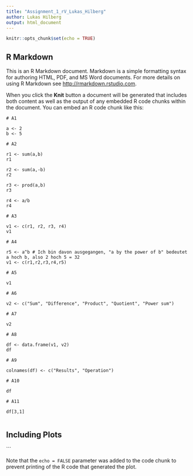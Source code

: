 ---
title: "Assignment_1_rV_Lukas_Hilberg"
author: Lukas Hilberg
output: html_document
---

```{r setup, include=FALSE}
knitr::opts_chunk$set(echo = TRUE)
```

## R Markdown

This is an R Markdown document. Markdown is a simple formatting syntax for authoring HTML, PDF, and MS Word documents. For more details on using R Markdown see <http://rmarkdown.rstudio.com>.

When you click the **Knit** button a document will be generated that includes both content as well as the output of any embedded R code chunks within the document. You can embed an R code chunk like this:

```
# A1

a <- 2
b <- 5

# A2

r1 <- sum(a,b)
r1

r2 <- sum(a,-b)
r2

r3 <- prod(a,b)
r3

r4 <- a/b
r4

# A3

v1 <- c(r1, r2, r3, r4)
v1

# A4 

r5 <- a^b # Ich bin davon ausgegangen, "a by the power of b" bedeutet a hoch b, also 2 hoch 5 = 32
v1 <- c(r1,r2,r3,r4,r5)

# A5

v1 

# A6

v2 <- c("Sum", "Difference", "Product", "Quotient", "Power sum")

# A7 

v2

# A8

df <- data.frame(v1, v2)
df

# A9

colnames(df) <- c("Results", "Operation")

# A10

df

# A11

df[3,1]


```

## Including Plots

```

Note that the `echo = FALSE` parameter was added to the code chunk to prevent printing of the R code that generated the plot.
